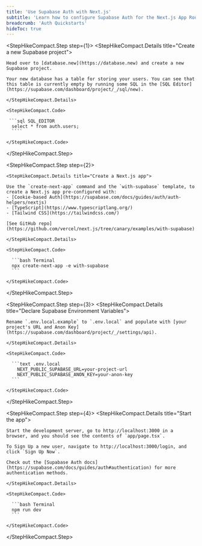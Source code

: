 ```yaml
---
title: 'Use Supabase Auth with Next.js'
subtitle: 'Learn how to configure Supabase Auth for the Next.js App Router.'
breadcrumb: 'Auth Quickstarts'
hideToc: true
---
```


<StepHikeCompact>

  <StepHikeCompact.Step step={1}>
    <StepHikeCompact.Details title="Create a new Supabase project">

    Head over to [database.new](https://database.new) and create a new Supabase project.

    Your new database has a table for storing your users. You can see that this table is currently empty by running some SQL in the [SQL Editor](https://supabase.com/dashboard/project/_/sql/new).

    </StepHikeCompact.Details>

    <StepHikeCompact.Code>

     ```sql SQL_EDITOR
      select * from auth.users;
      ````

    </StepHikeCompact.Code>

  </StepHikeCompact.Step>

  <StepHikeCompact.Step step={2}>

    <StepHikeCompact.Details title="Create a Next.js app">

    Use the `create-next-app` command and the `with-supabase` template, to create a Next.js app pre-configured with:
    - [Cookie-based Auth](https://supabase.com/docs/guides/auth/auth-helpers/nextjs)
    - [TypeScript](https://www.typescriptlang.org/)
    - [Tailwind CSS](https://tailwindcss.com/)

    [See GitHub repo](https://github.com/vercel/next.js/tree/canary/examples/with-supabase)

    </StepHikeCompact.Details>

    <StepHikeCompact.Code>

      ```bash Terminal
      npx create-next-app -e with-supabase
      ```

    </StepHikeCompact.Code>

  </StepHikeCompact.Step>

  <StepHikeCompact.Step step={3}>
    <StepHikeCompact.Details title="Declare Supabase Environment Variables">

    Rename `.env.local.example` to `.env.local` and populate with [your project's URL and Anon Key](https://supabase.com/dashboard/project/_/settings/api).

    </StepHikeCompact.Details>

    <StepHikeCompact.Code>

      ```text .env.local
        NEXT_PUBLIC_SUPABASE_URL=your-project-url
        NEXT_PUBLIC_SUPABASE_ANON_KEY=your-anon-key
      ```

    </StepHikeCompact.Code>

  </StepHikeCompact.Step>

  <StepHikeCompact.Step step={4}>
    <StepHikeCompact.Details title="Start the app">

    Start the development server, go to http://localhost:3000 in a browser, and you should see the contents of `app/page.tsx`.

    To Sign Up a new user, navigate to http://localhost:3000/login, and click `Sign Up Now`.

    Check out the [Supabase Auth docs](https://supabase.com/docs/guides/auth#authentication) for more authentication methods.

    </StepHikeCompact.Details>

    <StepHikeCompact.Code>

      ```bash Terminal
      npm run dev
      ```

    </StepHikeCompact.Code>

  </StepHikeCompact.Step>
</StepHikeCompact>
